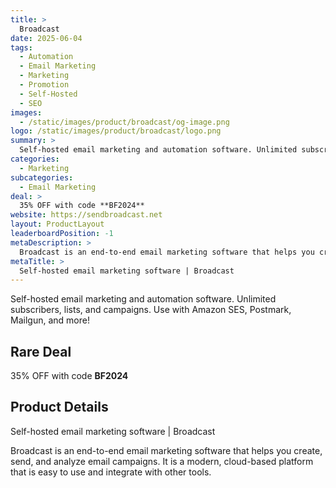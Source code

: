 ```yaml
---
title: >
  Broadcast
date: 2025-06-04
tags:
  - Automation
  - Email Marketing
  - Marketing
  - Promotion
  - Self-Hosted
  - SEO
images:
  - /static/images/product/broadcast/og-image.png
logo: /static/images/product/broadcast/logo.png
summary: >
  Self-hosted email marketing and automation software. Unlimited subscribers, lists, and campaigns. Use with Amazon SES, Postmark, Mailgun, and more!
categories:
  - Marketing
subcategories:
  - Email Marketing
deal: >
  35% OFF with code **BF2024**
website: https://sendbroadcast.net
layout: ProductLayout
leaderboardPosition: -1
metaDescription: >
  Broadcast is an end-to-end email marketing software that helps you create, send, and analyze email campaigns. It is a modern, cloud-based platform that is easy to use and integrate with other tools.
metaTitle: >
  Self-hosted email marketing software | Broadcast
---
```

Self-hosted email marketing and automation software. Unlimited subscribers, lists, and campaigns. Use with Amazon SES, Postmark, Mailgun, and more!

## Rare Deal

35% OFF with code **BF2024**

## Product Details

Self-hosted email marketing software | Broadcast

Broadcast is an end-to-end email marketing software that helps you create, send, and analyze email campaigns. It is a modern, cloud-based platform that is easy to use and integrate with other tools.
